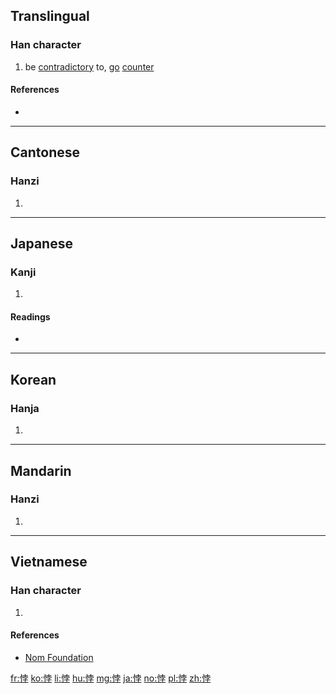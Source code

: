 ==Translingual==

===Han character===
{{Han char|rn=61|rad=心|as=07|sn=10|four=9404<sub>7</sub>|canj=心十月木 (PJBD)|ids=⿰[[忄]][[孛]]}}

# be [[contradictory]] to, [[go]] [[counter]]

====References====
* {{Han ref|kx=0387.220|dkj=10663|dj=0720.040|hdz=42302.150|uh=6096|ud=24726|bh=AEAF|bd=44719}}

----

==Cantonese==

===Hanzi===
{{yue-hanzi|jyut=[[bui3]], [[bui6]]|y=bui3, bui6}}

# {{defn|lang=yue|sort=心07}}

----

==Japanese==

===Kanji===
{{ja-kanji|grade=|rs=心07}}

# {{defn|lang=ja|sort=心07}}

====Readings====
* {{ja-readings|goon=[[ばい]] (bai), [[ぼち]] (bochi), [[ぼつ]] (botsu)|kanon=[[はい]] (hai), [[ほつ]] (hotsu)|kun=[[もとる]] (motoru)}}

----

==Korean==

===Hanja===
{{ko-hanja|hangeul=[[패]], [[발]]|eumhun=|rv=pae, bal|mr=p'ae, pal|y=phay, pal}}

# {{defn|lang=ko|sort=心07}}

----

==Mandarin==

===Hanzi===
{{cmn-hanzi|pin=[[bèi]] ([[bei4]])|wg=pei<sup>4</sup>}}

# {{defn|lang=cmn|sort=心07}}

----

==Vietnamese==

===Han character===
{{vi-readings|rs=心07| hanviet = bội}}

# {{defn|lang=vi|sort=心07}}

====References====
*[http://nomfoundation.org/common/nom_details.php?codepoint=6096 Nom Foundation]

[[fr:悖]]
[[ko:悖]]
[[li:悖]]
[[hu:悖]]
[[mg:悖]]
[[ja:悖]]
[[no:悖]]
[[pl:悖]]
[[zh:悖]]